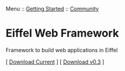 Menu :: [[Doc_Getting_Started.mediawiki|Getting Started]] :: [[community.md|Community]]

= Eiffel Web Framework =
Framework to build web applications in Eiffel

[ [http://github.com/EiffelWebFramework/EWF/zipball/ Download Current] ] 
[ [http://github.com/EiffelWebFramework/EWF/zipball/release-0.3 Download v0.3] ]
